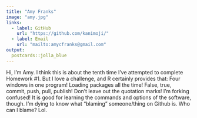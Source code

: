 ```yaml
---
title: "Amy Franks"
image: "amy.jpg"
links:
  - label: GitHub
    url: "https://github.com/kanimoji/"
  - label: Email
    url: "mailto:amycfranks@gmail.com"
output:
  postcards::jolla_blue
---
```

 
Hi, I'm Amy. I think this is about the tenth time I've attempted to complete Homework #1. But I love a challenge, and R certainly provides that: Four windows in one program! Loading packages all the time! False, true, commit, push, pull, publish! Don't leave out the quotation marks! I'm forking confused! It is good for learning the commands and options of the software, though. I'm dying to know what "blaming" someone/thing on Github is. Who can I blame? Lol.


